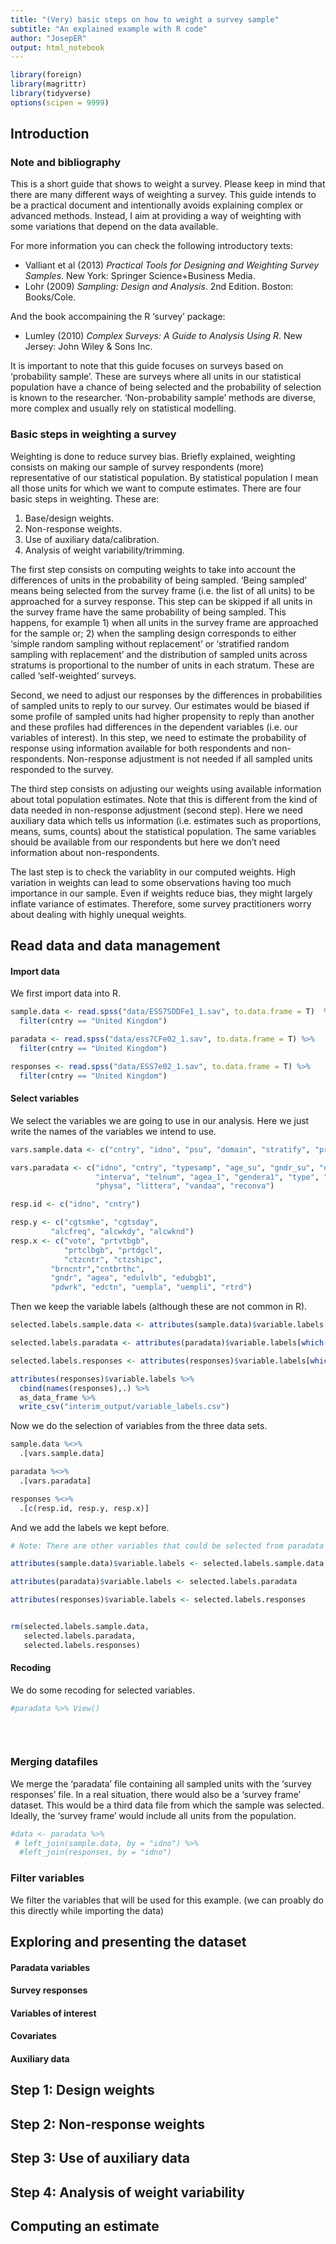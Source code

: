 ```yaml
---
title: "(Very) basic steps on how to weight a survey sample"
subtitle: "An explained example with R code"
author: "JosepER"
output: html_notebook
---
```


```r
library(foreign)
library(magrittr)
library(tidyverse)
options(scipen = 9999)
```


## Introduction

### Note and bibliography 

This is a short guide that shows to weight a survey. Please keep in mind that
there are many different ways of weighting a survey. This guide intends to be a practical document and
intentionally avoids explaining complex or advanced methods. Instead, I aim at providing 
a way of weighting with some variations that depend on the data available.

For more information you can check the following introductory texts:

  * Valliant et al (2013) *Practical Tools for Designing and Weighting Survey Samples*. New York: Springer Science+Business Media.
  * Lohr (2009) *Sampling: Design and Analysis*. 2nd Edition. Boston: Books/Cole.
  
And the book accompaining the R 'survey' package:  

  * Lumley (2010) *Complex Surveys: A Guide to Analysis Using R*. New Jersey: John Wiley & Sons Inc.

It is important to note that this guide focuses on surveys based on 'probability sample'.
These are surveys where all units in our statistical population have a chance of being selected
and the probability of selection is known to the researcher. 'Non-probability sample' methods
are diverse, more complex and usually rely on statistical modelling. 

### Basic steps in weighting a survey

Weighting is done to reduce survey bias. Briefly explained, weighting consists on making our sample of survey respondents (more) representative
of our statistical population. By statistical population I mean all those units for which we want to compute estimates.
There are four basic steps in weighting. These are:

1. Base/design weights.
2. Non-response weights.
3. Use of auxiliary data/calibration.
4. Analysis of weight variability/trimming.

The first step consists on computing weights to take into account the differences of units in the probability of being sampled.
'Being sampled' means being selected from the survey frame (i.e. the list of all units) to be approached for a survey response.
This step can be skipped if all units in the survey frame have the same probability of being sampled. This happens, for example
1) when all units in the survey frame are approached for the sample or; 2) when the sampling design corresponds to either 
'simple random sampling without replacement' or 'stratified random sampling with replacement' and the distribution of sampled units across
stratums is proportional to the number of units in each stratum. These are called 'self-weighted' surveys. 

Second, we need to adjust our responses by the differences in probabilities of sampled units to reply to our survey. Our estimates would be biased if some
profile of sampled units had higher propensity to reply than another and these profiles had differences in the dependent variables (i.e. our variables of interest).
In this step, we need to estimate the probability of response using information available for both respondents and non-respondents. Non-response adjustment is not needed
if all sampled units responded to the survey.

The third step consists on adjusting our weights using available information about total population estimates. Note that this is different from the kind of data needed in non-response adjustment (second step). Here we need auxiliary data which tells us information (i.e. estimates such as proportions, means, sums, counts) about the statistical population. The same variables should be available from our respondents but here we don't need information about non-respondents.

The last step is to check the variablity in our computed weights. High variation in weights can lead to some observations having too much importance in our sample. Even if weights reduce bias, they might largely inflate variance of estimates. Therefore, some survey practitioners worry about dealing with highly unequal weights.


## Read data and data management

#### Import data

We first import data into R.

```r

sample.data <- read.spss("data/ESS7SDDFe1_1.sav", to.data.frame = T)  %>%
  filter(cntry == "United Kingdom")

paradata <- read.spss("data/ess7CFe02_1.sav", to.data.frame = T) %>%
  filter(cntry == "United Kingdom") 

responses <- read.spss("data/ESS7e02_1.sav", to.data.frame = T) %>%
  filter(cntry == "United Kingdom") 

```

#### Select variables

We select the variables we are going to use in our analysis. Here we just
write the names of the variables we intend to use.

```r

vars.sample.data <- c("cntry", "idno", "psu", "domain", "stratify", "prob")

vars.paradata <- c("idno", "cntry", "typesamp", "age_su", "gndr_su", "defectcf",
                   "interva", "telnum", "agea_1", "gendera1", "type", "access", 
                   "physa", "littera", "vandaa", "reconva")

resp.id <- c("idno", "cntry")

resp.y <- c("cgtsmke", "cgtsday",
         "alcfreq", "alcwkdy", "alcwknd")
resp.x <- c("vote", "prtvtbgb",
            "prtclbgb", "prtdgcl",
            "ctzcntr", "ctzshipc",
         "brncntr","cntbrthc",
         "gndr", "agea", "edulvlb", "edubgb1",
         "pdwrk", "edctn", "uempla", "uempli", "rtrd")

```

Then we keep the variable labels (although these are not common in R).

```r

selected.labels.sample.data <- attributes(sample.data)$variable.labels[which(names(sample.data) %in% vars.sample.data)]

selected.labels.paradata <- attributes(paradata)$variable.labels[which(names(paradata) %in% vars.paradata)]

selected.labels.responses <- attributes(responses)$variable.labels[which(names(responses) %in% c(resp.id, resp.y, resp.x))] 

attributes(responses)$variable.labels %>% 
  cbind(names(responses),.) %>% 
  as_data_frame %>% 
  write_csv("interim_output/variable_labels.csv")

```

Now we do the selection of variables from the three data sets. 

```r

sample.data %<>% 
  .[vars.sample.data]

paradata %<>%
  .[vars.paradata]

responses %<>%
  .[c(resp.id, resp.y, resp.x)]

```

And we add the labels we kept before.

```r

# Note: There are other variables that could be selected from paradata (i.e. result of visits, refusals, etc.)

attributes(sample.data)$variable.labels <- selected.labels.sample.data

attributes(paradata)$variable.labels <- selected.labels.paradata

attributes(responses)$variable.labels <- selected.labels.responses


rm(selected.labels.sample.data,
   selected.labels.paradata,
   selected.labels.responses)

```

#### Recoding

We do some recoding for selected variables.

```r

#paradata %>% View()
  
  
  
```



### Merging datafiles

We merge the 'paradata' file containing all sampled units with the 'survey responses' file.
In a real situation, there would also be a 'survey frame' dataset. This would be a third data file
from which the sample was selected. Ideally, the 'survey frame' would include all units from the 
population.

```r

#data <- paradata %>%
 # left_join(sample.data, by = "idno") %>%
  #left_join(responses, by = "idno")

```



### Filter variables 

We filter the variables that will be used for this example. (we can proably do this directly while importing the data)



## Exploring and presenting the dataset

#### Paradata variables

#### Survey responses

#### Variables of interest

#### Covariates

#### Auxiliary data

## Step 1: Design weights

## Step 2: Non-response weights

## Step 3: Use of auxiliary data

## Step 4: Analysis of weight variability

## Computing an estimate


